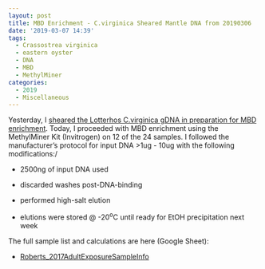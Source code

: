 ```yaml
---
layout: post
title: MBD Enrichment - C.virginica Sheared Mantle DNA from 20190306
date: '2019-03-07 14:39'
tags:
  - Crassostrea virginica
  - eastern oyster
  - DNA
  - MBD
  - MethylMiner
categories:
  - 2019
  - Miscellaneous
---
```

Yesterday, I [sheared the Lotterhos C.virginica gDNA in preparation for MBD enrichment](https://robertslab.github.io/sams-notebook/posts/2019/2019-03-06-DNA-Shearing-and-Bioanalyzer-Lotterhos-C.virginica-Mantle-gDNA-from-2018114.html). Today, I proceeded with MBD enrichment using the MethylMiner Kit (Invitrogen) on 12 of the 24 samples. I followed the manufacturer's protocol for input DNA >1ug - 10ug with the following modifications:/

- 2500ng of input DNA used

- discarded washes post-DNA-binding

- performed high-salt elution

- elutions were stored @ -20<sup>o</sup>C until ready for EtOH precipitation next week

The full sample list and calculations are here (Google Sheet):

- [Roberts_2017AdultExposureSampleInfo](https://docs.google.com/spreadsheets/d/1cDLmp6jKf37gnPTwHDR07dNt-t3_jzGE2TC2afagouM/edit?usp=sharing)
